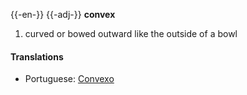 {{-en-}}
{{-adj-}}
'''convex'''
#curved or bowed outward like the outside of a bowl


====Translations====
*Portuguese: [[Convexo]]